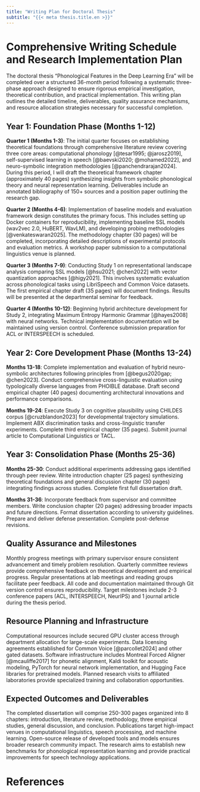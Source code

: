 ```yaml
---
title: "Writing Plan for Doctoral Thesis"
subtitle: "{{< meta thesis.title.en >}}"
---
```


# Comprehensive Writing Schedule and Research Implementation Plan

The doctoral thesis "Phonological Features in the Deep Learning Era" will be completed over a structured 36-month period following a systematic three-phase approach designed to ensure rigorous empirical investigation, theoretical contribution, and practical implementation. This writing plan outlines the detailed timeline, deliverables, quality assurance mechanisms, and resource allocation strategies necessary for successful completion.

## Year 1: Foundation Phase (Months 1-12)

**Quarter 1 (Months 1-3)**: The initial quarter focuses on establishing theoretical foundations through comprehensive literature review covering three core areas: computational phonology [@tesar1995; @jarosz2019], self-supervised learning in speech [@baevski2020; @mohamed2022], and neuro-symbolic integration methodologies [@panchendrarajan2024]. During this period, I will draft the theoretical framework chapter (approximately 40 pages) synthesizing insights from symbolic phonological theory and neural representation learning. Deliverables include an annotated bibliography of 150+ sources and a position paper outlining the research gap.

**Quarter 2 (Months 4-6)**: Implementation of baseline models and evaluation framework design constitutes the primary focus. This includes setting up Docker containers for reproducibility, implementing baseline SSL models (wav2vec 2.0, HuBERT, WavLM), and developing probing methodologies [@venkateswaran2025]. The methodology chapter (30 pages) will be completed, incorporating detailed descriptions of experimental protocols and evaluation metrics. A workshop paper submission to a computational linguistics venue is planned.

**Quarter 3 (Months 7-9)**: Conducting Study 1 on representational landscape analysis comparing SSL models [@hsu2021; @chen2022] with vector quantization approaches [@higy2021]. This involves systematic evaluation across phonological tasks using LibriSpeech and Common Voice datasets. The first empirical chapter draft (35 pages) will document findings. Results will be presented at the departmental seminar for feedback.

**Quarter 4 (Months 10-12)**: Beginning hybrid architecture development for Study 2, integrating Maximum Entropy Harmonic Grammar [@hayes2008] with neural networks. Technical implementation documentation will be maintained using version control. Conference submission preparation for ACL or INTERSPEECH is scheduled.

## Year 2: Core Development Phase (Months 13-24)

**Months 13-18**: Complete implementation and evaluation of hybrid neuro-symbolic architectures following principles from [@begus2020gap; @chen2023]. Conduct comprehensive cross-linguistic evaluation using typologically diverse languages from PHOIBLE database. Draft second empirical chapter (40 pages) documenting architectural innovations and performance comparisons.

**Months 19-24**: Execute Study 3 on cognitive plausibility using CHILDES corpus [@cruzblandon2023] for developmental trajectory simulations. Implement ABX discrimination tasks and cross-linguistic transfer experiments. Complete third empirical chapter (35 pages). Submit journal article to Computational Linguistics or TACL.

## Year 3: Consolidation Phase (Months 25-36)

**Months 25-30**: Conduct additional experiments addressing gaps identified through peer review. Write introduction chapter (25 pages) synthesizing theoretical foundations and general discussion chapter (30 pages) integrating findings across studies. Complete first full dissertation draft.

**Months 31-36**: Incorporate feedback from supervisor and committee members. Write conclusion chapter (20 pages) addressing broader impacts and future directions. Format dissertation according to university guidelines. Prepare and deliver defense presentation. Complete post-defense revisions.

## Quality Assurance and Milestones

Monthly progress meetings with primary supervisor ensure consistent advancement and timely problem resolution. Quarterly committee reviews provide comprehensive feedback on theoretical development and empirical progress. Regular presentations at lab meetings and reading groups facilitate peer feedback. All code and documentation maintained through Git version control ensures reproducibility. Target milestones include 2-3 conference papers (ACL, INTERSPEECH, NeurIPS) and 1 journal article during the thesis period.

## Resource Planning and Infrastructure

Computational resources include secured GPU cluster access through department allocation for large-scale experiments. Data licensing agreements established for Common Voice [@parcollet2024] and other gated datasets. Software infrastructure includes Montreal Forced Aligner [@mcauliffe2017] for phonetic alignment, Kaldi toolkit for acoustic modeling, PyTorch for neural network implementation, and Hugging Face libraries for pretrained models. Planned research visits to affiliated laboratories provide specialized training and collaboration opportunities.

## Expected Outcomes and Deliverables

The completed dissertation will comprise 250-300 pages organized into 8 chapters: introduction, literature review, methodology, three empirical studies, general discussion, and conclusion. Publications target high-impact venues in computational linguistics, speech processing, and machine learning. Open-source release of developed tools and models ensures broader research community impact. The research aims to establish new benchmarks for phonological representation learning and provide practical improvements for speech technology applications.

# References
